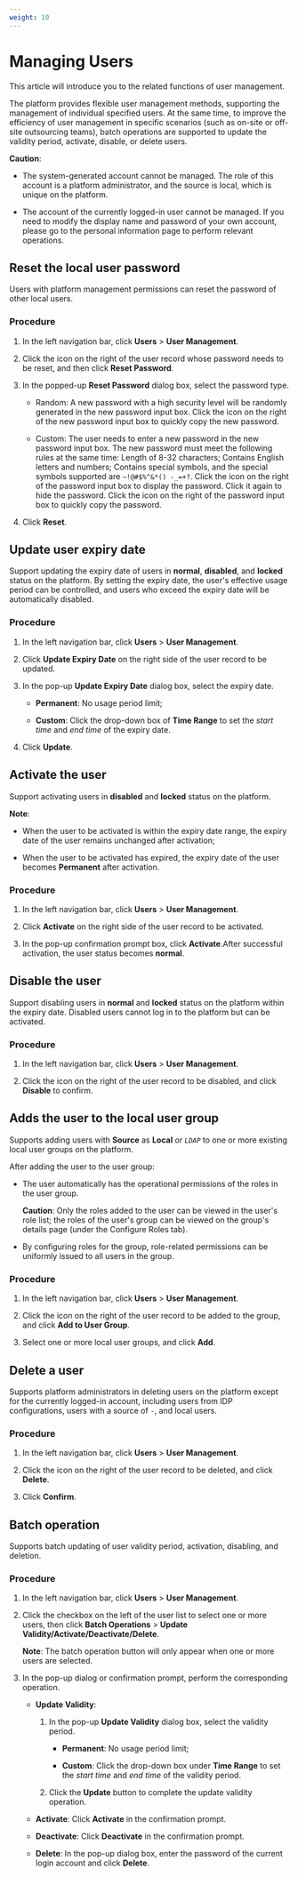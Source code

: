 ```yaml
---
weight: 10
---
```


# Managing Users

This article will introduce you to the related functions of user management.

The platform provides flexible user management methods, supporting the management of individual specified users. At the same time, to improve the efficiency of user management in specific scenarios (such as on-site or off-site outsourcing teams), batch operations are supported to update the validity period, activate, disable, or delete users.



**Caution**:

* The system-generated account cannot be managed. The role of this account is a platform administrator, and the source is local, which is unique on the platform.

* The account of the currently logged-in user cannot be managed.  If you need to modify the display name and password of your own account, please go to the personal information page to perform relevant operations.

## Reset the local user password

Users with platform management permissions can reset the password of other local users.

### Procedure

1. In the left navigation bar, click **Users** > **User Management**.

3. Click the icon on the right of the user record whose password needs to be reset, and then click **Reset Password**.

4. In the popped-up **Reset Password** dialog box, select the password type.



    * Random: A new password with a high security level will be randomly generated in the new password input box. Click the icon on the right of the new password input box to quickly copy the new password.
    
    * Custom: The user needs to enter a new password in the new password input box. The new password must meet the following rules at the same time:  Length of 8-32 characters;  Contains English letters and numbers;  Contains special symbols, and the special symbols supported are `~!@#$%^&*() -_=+?`.  Click the icon on the right of the password input box to display the password. Click it again to hide the password.  Click the  icon on the right of the password input box to quickly copy the password.



5. Click **Reset**.

## Update user expiry date

Support updating the expiry date of users in **normal**, **disabled**, and **locked** status on the platform. By setting the expiry date, the user's effective usage period can be controlled, and users who exceed the expiry date will be automatically disabled.

### Procedure

1. In the left navigation bar, click **Users** > **User Management**.

3. Click **Update Expiry Date** on the right side of the user record to be updated.

4. In the pop-up **Update Expiry Date** dialog box, select the expiry date.

    * **Permanent**: No usage period limit;

    * **Custom**: Click the drop-down box of **Time Range** to set the *start time* and *end time* of the expiry date.

5. Click **Update**.

## Activate the user

Support activating users in **disabled** and **locked** status on the platform.



**Note**:

* When the user to be activated is within the expiry date range, the expiry date of the user remains unchanged after activation;

* When the user to be activated has expired, the expiry date of the user becomes **Permanent** after activation.

### Procedure

1. In the left navigation bar, click **Users** > **User Management**.

3. Click **Activate** on the right side of the user record to be activated.

4. In the pop-up confirmation prompt box, click **Activate**.After successful activation, the user status becomes **normal**.

    
## Disable the user

Support disabling users in **normal** and **locked** status on the platform within the expiry date. Disabled users cannot log in to the platform but can be activated.

### Procedure

1. In the left navigation bar, click **Users** > **User Management**.



2. Click the icon on the right of the user record to be disabled, and click **Disable** to confirm.

## Adds the user to the local user group

Supports adding users with **Source** as **Local** or *`LDAP`* to one or more existing local user groups on the platform.

After adding the user to the user group:

* The user automatically has the operational permissions of the roles in the user group.

    **Caution**: Only the roles added to the user can be viewed in the user's role list; the roles of the user's group can be viewed on the group's details page (under the Configure Roles tab).

* By configuring roles for the group, role-related permissions can be uniformly issued to all users in the group.

### Procedure

1. In the left navigation bar, click **Users** > **User Management**.



2. Click the icon on the right of the user record to be added to the group, and click **Add to User Group**.

3. Select one or more local user groups, and click **Add**.

## Delete a user

Supports platform administrators in deleting users on the platform except for the currently logged-in account, including users from IDP configurations, users with a source of `-`, and local users.

### Procedure

1. In the left navigation bar, click **Users** > **User Management**.

2. Click the icon on the right of the user record to be deleted, and click **Delete**.

3. Click **Confirm**.

## Batch operation

Supports batch updating of user validity period, activation, disabling, and deletion.

### Procedure

1. In the left navigation bar, click **Users** > **User Management**.



2. Click the checkbox on the left of the user list to select one or more users, then click **Batch Operations** > **Update Validity/Activate/Deactivate/Delete**.

    **Note**: The batch operation button will only appear when one or more users are selected.

3. In the pop-up dialog or confirmation prompt, perform the corresponding operation.

    * **Update Validity**:

        1. In the pop-up **Update Validity** dialog box, select the validity period.

            * **Permanent**: No usage period limit;

            * **Custom**: Click the drop-down box under **Time Range** to set the *start time* and *end time* of the validity period.

        2. Click the **Update** button to complete the update validity operation.

    * **Activate**: Click **Activate** in the confirmation prompt.

    * **Deactivate**: Click **Deactivate** in the confirmation prompt.

    * **Delete**: In the pop-up dialog box, enter the password of the current login account and click **Delete**.